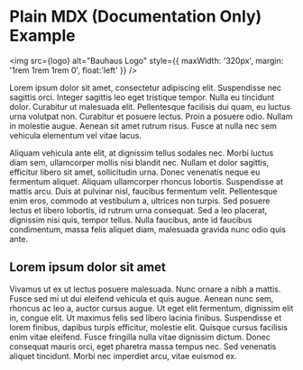 
<Meta title="Documentation/Example" />

# Plain MDX (Documentation Only) Example

<img src={logo} alt="Bauhaus Logo" style={{ maxWidth: '320px', margin: '1rem 1rem 1rem 0', float:'left' }} />

Lorem ipsum dolor sit amet, consectetur adipiscing elit. Suspendisse nec sagittis orci. Integer sagittis leo eget tristique tempor. Nulla eu tincidunt dolor. Curabitur ut malesuada elit. Pellentesque facilisis dui quam, eu luctus urna volutpat non. Curabitur et posuere lectus. Proin a posuere odio. Nullam in molestie augue. Aenean sit amet rutrum risus. Fusce at nulla nec sem vehicula elementum vel vitae lacus.

Aliquam vehicula ante elit, at dignissim tellus sodales nec. Morbi luctus diam sem, ullamcorper mollis nisi blandit nec. Nullam et dolor sagittis, efficitur libero sit amet, sollicitudin urna. Donec venenatis neque eu fermentum aliquet. Aliquam ullamcorper rhoncus lobortis. Suspendisse at mattis arcu. Duis at pulvinar nisl, faucibus fermentum velit. Pellentesque enim eros, commodo at vestibulum a, ultrices non turpis. Sed posuere lectus et libero lobortis, id rutrum urna consequat. Sed a leo placerat, dignissim nisi quis, tempor tellus. Nulla faucibus, ante id faucibus condimentum, massa felis aliquet diam, malesuada gravida nunc odio quis ante.

## Lorem ipsum dolor sit amet

Vivamus ut ex ut lectus posuere malesuada. Nunc ornare a nibh a mattis. Fusce sed mi ut dui eleifend vehicula et quis augue. Aenean nunc sem, rhoncus ac leo a, auctor cursus augue. Ut eget elit fermentum, dignissim elit in, congue elit. Ut maximus felis sed libero lacinia finibus. Suspendisse et lorem finibus, dapibus turpis efficitur, molestie elit. Quisque cursus facilisis enim vitae eleifend. Fusce fringilla nulla vitae dignissim dictum. Donec consequat mauris orci, eget pharetra massa tempus nec. Sed venenatis aliquet tincidunt. Morbi nec imperdiet arcu, vitae euismod ex.
